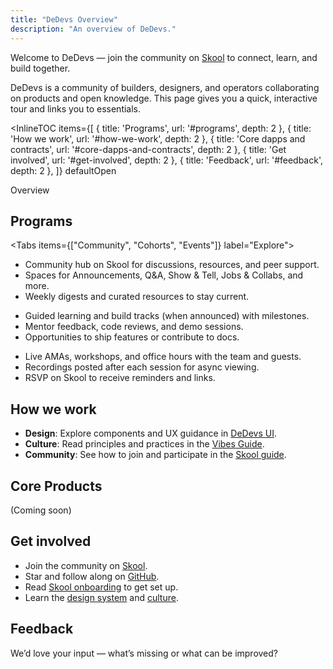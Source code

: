 ```yaml
---
title: "DeDevs Overview"
description: "An overview of DeDevs."
---
```



<Banner id="club-cta" variant="rainbow">
  <span>
    Welcome to DeDevs — join the community on
    <a className="underline" href="https://skool.com/devs" target="_blank" rel="noreferrer">Skool</a>
    to connect, learn, and build together.
  </span>
</Banner>

DeDevs is a community of builders, designers, and operators collaborating on products and open knowledge. This page gives you a quick, interactive tour and links you to essentials.

<InlineTOC
  items={[
    { title: 'Programs', url: '#programs', depth: 2 },
    { title: 'How we work', url: '#how-we-work', depth: 2 },
    { title: 'Core dapps and contracts', url: '#core-dapps-and-contracts', depth: 2 },
    { title: 'Get involved', url: '#get-involved', depth: 2 },
    { title: 'Feedback', url: '#feedback', depth: 2 },
  ]}
  defaultOpen
>
  Overview
</InlineTOC>

## Programs

<Tabs items={["Community", "Cohorts", "Events"]} label="Explore">
  <Tab>
    <ul>
      <li>Community hub on Skool for discussions, resources, and peer support.</li>
      <li>Spaces for Announcements, Q&A, Show & Tell, Jobs & Collabs, and more.</li>
      <li>Weekly digests and curated resources to stay current.</li>
    </ul>
  </Tab>
  <Tab>
    <ul>
      <li>Guided learning and build tracks (when announced) with milestones.</li>
      <li>Mentor feedback, code reviews, and demo sessions.</li>
      <li>Opportunities to ship features or contribute to docs.</li>
    </ul>
  </Tab>
  <Tab>
    <ul>
      <li>Live AMAs, workshops, and office hours with the team and guests.</li>
      <li>Recordings posted after each session for async viewing.</li>
      <li>RSVP on Skool to receive reminders and links.</li>
    </ul>
  </Tab>
</Tabs>

## How we work

- <strong>Design</strong>: Explore components and UX guidance in <a href="/docs/design/overview">DeDevs UI</a>.
- <strong>Culture</strong>: Read principles and practices in the <a href="/docs/vibes/overview">Vibes Guide</a>.
- <strong>Community</strong>: See how to join and participate in the <a href="/docs/club/concepts/skool">Skool guide</a>.

## Core Products
(Coming soon)

## Get involved

- Join the community on <a href="https://skool.com/devs" target="_blank" rel="noreferrer">Skool</a>.
- Star and follow along on <a href="https://github.com/DeDevsClub" target="_blank" rel="noreferrer">GitHub</a>.
- Read <a href="/docs/club/concepts/skool">Skool onboarding</a> to get set up.
- Learn the <a href="/docs/design/overview">design system</a> and <a href="/docs/vibes/overview">culture</a>.

## Feedback

We’d love your input — what’s missing or what can be improved?

<Feedback />